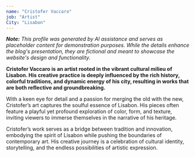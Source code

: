 ```yaml
---
name: "Cristofer Vaccaro"
job: "Artist"
City: "Lisabon"
---
```


_**Note:** This profile was generated by AI assistance and serves as placeholder content for demonstration purposes. While the details enhance the blog's presentation, they are fictional and meant to showcase the website's design and functionality._

**Cristofer Vaccaro is an artist rooted in the vibrant cultural milieu of Lisabon. His creative practice is deeply influenced by the rich history, colorful traditions, and dynamic energy of his city, resulting in works that are both reflective and groundbreaking.**

With a keen eye for detail and a passion for merging the old with the new, Cristofer’s art captures the soulful essence of Lisabon. His pieces often feature a playful yet profound exploration of color, form, and texture, inviting viewers to immerse themselves in the narrative of his heritage.

Cristofer’s work serves as a bridge between tradition and innovation, embodying the spirit of Lisabon while pushing the boundaries of contemporary art. His creative journey is a celebration of cultural identity, storytelling, and the endless possibilities of artistic expression.
